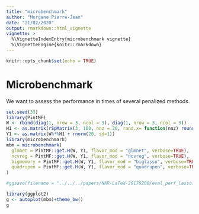 ```yaml
---
title: "microbenchmark"
author: "Morgane Pierre-Jean"
date: "21/02/2020"
output: rmarkdown::html_vignette
vignette: >
  %\VignetteIndexEntry{microbenchmark vignette}
  %\VignetteEngine{knitr::rmarkdown}
---
```


```r
knitr::opts_chunk$set(echo = TRUE)
```

# Microbenchmark 

We want to assess the performance in times of several penalized methods.

```r
set.seed(33)
library(PintMF)
W <- rbind(diag(1, nrow = 3, ncol = 3), diag(1, nrow = 3, ncol = 3))
H1 <- as.matrix(rSpMatrix(3, 100, nnz = 20, rand.x= function(nnz) round(rnorm(nnz, 2, 0.2), 2) ))
Y1 <- as.matrix(W%*%H1 + rnorm(20, sd=1))
library(microbenchmark)
mbm = microbenchmark(
  glmnet = PintMF::get.H(W, Y1, flavor_mod = "glmnet", verbose=TRUE),
  ncvreg = PintMF::get.H(W, Y1, flavor_mod = "ncvreg", verbose=TRUE),
  bigmemory = PintMF::get.H(W, Y1, flavor_mod = "biglasso", verbose=TRUE),
  quadrupen = PintMF::get.H(W, Y1, flavor_mod = "quadrupen", verbose=TRUE),times = 20L
)

#ggsave(filename = "../../../papers/NAR-LaTeX-20170208/eval_perf_lasso.eps", width = 6, height = 6)
```
```r
library(ggplot2)
g <- autoplot(mbm)+theme_bw()
g

```

